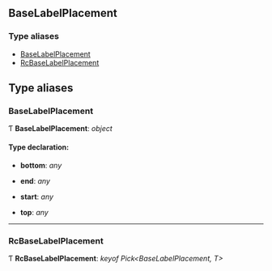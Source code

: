 <!-- This file generate automatically, should not modify that directly -->


<Meta title="API Reference/Typings/BaseLabelPlacement" />

## BaseLabelPlacement

### Type aliases

- [BaseLabelPlacement](#baselabelplacement)
- [RcBaseLabelPlacement](#rcbaselabelplacement)

## Type aliases

### BaseLabelPlacement

Ƭ **BaseLabelPlacement**: _object_

#### Type declaration:

- **bottom**: _any_

- **end**: _any_

- **start**: _any_

- **top**: _any_

---

### RcBaseLabelPlacement

Ƭ **RcBaseLabelPlacement**: _keyof Pick<BaseLabelPlacement, T>_
